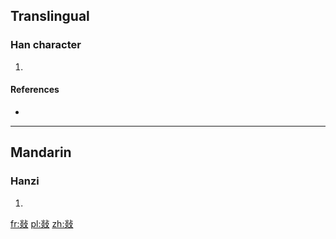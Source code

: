 ==Translingual==

===Han character===
{{Han char|rn=66|rad=攴|as=08|sn=12|four=9286<sub>1</sub>|canj=火火卜水 (FFYE)}}

# {{defn|Han|sort=攴08}}

====References====
* {{Han ref|kx=0473.050|dkj=13273|dj=0826.070|hdz=21465.090|uh=6565|ud=25957|bh=D978|bd=55672}}

----

==Mandarin==

===Hanzi===
{{cmn-hanzi|pin=[[yàn]] ([[yan4]])|wg=yen<sup>4</sup>}}

# {{defn|Mandarin|sort=攴08}}

[[fr:敥]]
[[pl:敥]]
[[zh:敥]]